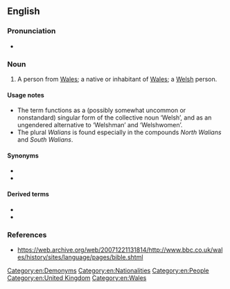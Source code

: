 ==English==

===Pronunciation===
* {{a|UK}} {{IPA|en|/ˈwei.li.ən/}}

===Noun===
{{en-noun|Welsh|s}}

# A person from [[Wales]]; a native or inhabitant of [[Wales]]; a [[Welsh]] person.

====Usage notes====
* The term functions as a (possibly somewhat uncommon or nonstandard) singular form of the collective noun ‘Welsh’, and as an ungendered alternative to ‘Welshman’ and ‘Welshwomen’.
* The plural ''Walians'' is found especially in the compounds ''North Walians'' and ''South Walians''.

====Synonyms====
* {{l|en|Welshman}}
* {{l|en|Welshwoman}}

====Derived terms====
* {{l|en|North Walian}}
* {{l|en|South Walian}}

===References===
* https://web.archive.org/web/20071221131814/http://www.bbc.co.uk/wales/history/sites/language/pages/bible.shtml

[[Category:en:Demonyms]]
[[Category:en:Nationalities]]
[[Category:en:People]]
[[Category:en:United Kingdom]]
[[Category:en:Wales]]